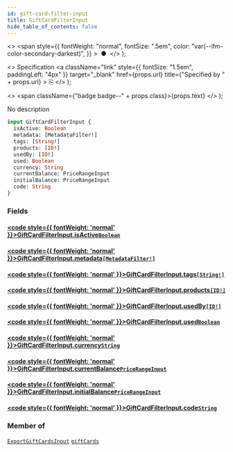 ```yaml
---
id: gift-card-filter-input
title: GiftCardFilterInput
hide_table_of_contents: false
---
```


  <>
    <span
      style={{
        fontWeight: "normal",
        fontSize: ".5em",
        color: "var(--ifm-color-secondary-darkest)",
      }}
    >
      &nbsp;●&nbsp;
    </span>
  </>
);

  <>
    Specification
    <a
      className="link"
      style={{ fontSize: "1.5em", paddingLeft: "4px" }}
      target="\_blank"
      href={props.url}
      title={"Specified by " + props.url}
    >
      ⎘
    </a>
  </>
);

  <>
    <span className={"badge badge--" + props.class}>{props.text}</span>
  </>
);

No description

```graphql
input GiftCardFilterInput {
  isActive: Boolean
  metadata: [MetadataFilter!]
  tags: [String!]
  products: [ID!]
  usedBy: [ID!]
  used: Boolean
  currency: String
  currentBalance: PriceRangeInput
  initialBalance: PriceRangeInput
  code: String
}
```

### Fields

#### [<code style={{ fontWeight: 'normal' }}>GiftCardFilterInput.<b>isActive</b></code>](#)<Bullet />[`Boolean`](../../api-reference/scalars/boolean) <Badge class="secondary" text="scalar"/>

>

#### [<code style={{ fontWeight: 'normal' }}>GiftCardFilterInput.<b>metadata</b></code>](#)<Bullet />[`[MetadataFilter!]`](../../api-reference/inputs/metadata-filter) <Badge class="secondary" text="list"/> <Badge class="secondary" text="input"/>

>

#### [<code style={{ fontWeight: 'normal' }}>GiftCardFilterInput.<b>tags</b></code>](#)<Bullet />[`[String!]`](../../api-reference/scalars/string) <Badge class="secondary" text="list"/> <Badge class="secondary" text="scalar"/>

>

#### [<code style={{ fontWeight: 'normal' }}>GiftCardFilterInput.<b>products</b></code>](#)<Bullet />[`[ID!]`](../../api-reference/scalars/id) <Badge class="secondary" text="list"/> <Badge class="secondary" text="scalar"/>

>

#### [<code style={{ fontWeight: 'normal' }}>GiftCardFilterInput.<b>usedBy</b></code>](#)<Bullet />[`[ID!]`](../../api-reference/scalars/id) <Badge class="secondary" text="list"/> <Badge class="secondary" text="scalar"/>

>

#### [<code style={{ fontWeight: 'normal' }}>GiftCardFilterInput.<b>used</b></code>](#)<Bullet />[`Boolean`](../../api-reference/scalars/boolean) <Badge class="secondary" text="scalar"/>

>

#### [<code style={{ fontWeight: 'normal' }}>GiftCardFilterInput.<b>currency</b></code>](#)<Bullet />[`String`](../../api-reference/scalars/string) <Badge class="secondary" text="scalar"/>

>

#### [<code style={{ fontWeight: 'normal' }}>GiftCardFilterInput.<b>currentBalance</b></code>](#)<Bullet />[`PriceRangeInput`](../../api-reference/inputs/price-range-input) <Badge class="secondary" text="input"/>

>

#### [<code style={{ fontWeight: 'normal' }}>GiftCardFilterInput.<b>initialBalance</b></code>](#)<Bullet />[`PriceRangeInput`](../../api-reference/inputs/price-range-input) <Badge class="secondary" text="input"/>

>

#### [<code style={{ fontWeight: 'normal' }}>GiftCardFilterInput.<b>code</b></code>](#)<Bullet />[`String`](../../api-reference/scalars/string) <Badge class="secondary" text="scalar"/>

>

### Member of

[`ExportGiftCardsInput`](../../api-reference/inputs/export-gift-cards-input) <Badge class="secondary" text="input"/><Bullet />[`giftCards`](../../api-reference/queries/gift-cards) <Badge class="secondary" text="query"/>
